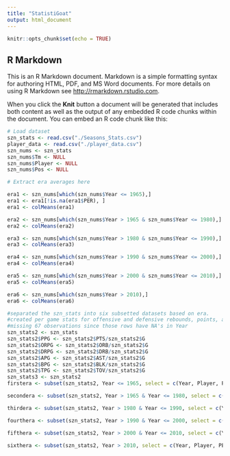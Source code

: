 ```yaml
---
title: "StatistiGoat"
output: html_document
---
```


```r
knitr::opts_chunk$set(echo = TRUE)
```

## R Markdown

This is an R Markdown document. Markdown is a simple formatting syntax for authoring HTML, PDF, and MS Word documents. For more details on using R Markdown see <http://rmarkdown.rstudio.com>.

When you click the **Knit** button a document will be generated that includes both content as well as the output of any embedded R code chunks within the document. You can embed an R code chunk like this:

```r
# Load dataset
szn_stats <- read.csv("./Seasons_Stats.csv")
player_data <- read.csv("./player_data.csv")
szn_nums <- szn_stats
szn_nums$Tm <- NULL
szn_nums$Player <- NULL
szn_nums$Pos <- NULL
```


```r
# Extract era averages here

era1 <- szn_nums[which(szn_nums$Year <= 1965),]
era1 <- era1[!is.na(era1$PER), ]
era1 <- colMeans(era1)

era2 <- szn_nums[which(szn_nums$Year > 1965 & szn_nums$Year <= 1980),]
era2 <- colMeans(era2)

era3 <- szn_nums[which(szn_nums$Year > 1980 & szn_nums$Year <= 1990),]
era3 <- colMeans(era3)

era4 <- szn_nums[which(szn_nums$Year > 1990 & szn_nums$Year <= 2000),]
era4 <- colMeans(era4)

era5 <- szn_nums[which(szn_nums$Year > 2000 & szn_nums$Year <= 2010),]
era5 <- colMeans(era5)

era6 <- szn_nums[which(szn_nums$Year > 2010),]
era6 <- colMeans(era6)
```

```r
#separated the szn_stats into six subsetted datasets based on era.
#created per game stats for offensive and defensive rebounds, points, assists, blocks, and turnovers
#missing 67 observations since those rows have NA's in Year
szn_stats2 <- szn_stats
szn_stats2$PPG <- szn_stats2$PTS/szn_stats2$G
szn_stats2$ORPG <- szn_stats2$ORB/szn_stats2$G
szn_stats2$DRPG <- szn_stats2$DRB/szn_stats2$G
szn_stats2$APG <- szn_stats2$AST/szn_stats2$G
szn_stats2$BPG <- szn_stats2$BLK/szn_stats2$G
szn_stats2$TPG <- szn_stats2$TOV/szn_stats2$G
szn_stats3 <- szn_stats2
firstera <- subset(szn_stats2, Year <= 1965, select = c(Year, Player, PER, TS., PPG, ORPG, DRPG, APG, BPG, TPG, G, PTS, ORB, DRB, AST, BLK, TOV))

secondera <- subset(szn_stats2, Year > 1965 & Year <= 1980, select = c(Year, Player, PER, TS., PPG, ORPG, DRPG, APG, BPG, TPG, G, PTS, ORB, DRB, AST, BLK, TOV))

thirdera <- subset(szn_stats2, Year > 1980 & Year <= 1990, select = c(Year, Player, PER, TS., PPG, ORPG, DRPG, APG, BPG, TPG, G, PTS, ORB, DRB, AST, BLK, TOV))

fourthera <- subset(szn_stats2, Year > 1990 & Year <= 2000, select = c(Year, Player, PER, TS., PPG, ORPG, DRPG, APG, BPG, TPG, G, PTS, ORB, DRB, AST, BLK, TOV))

fifthera <- subset(szn_stats2, Year > 2000 & Year <= 2010, select = c(Year, Player, PER, TS., PPG, ORPG, DRPG, APG, BPG, TPG, G, PTS, ORB, DRB, AST, BLK, TOV))

sixthera <- subset(szn_stats2, Year > 2010, select = c(Year, Player, PER, TS., PPG, ORPG, DRPG, APG, BPG, TPG, G, PTS, ORB, DRB, AST, BLK, TOV))


```

```r

```


